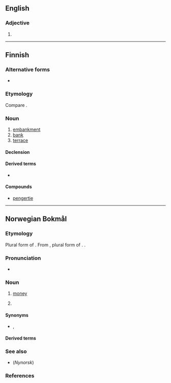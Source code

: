 ==English==

===Adjective===
{{head|en|comparative adjective}}

# {{en-comparative of|peng}}

----

==Finnish==

===Alternative forms===
* {{l|fi|penkere}}
===Etymology===
Compare {{m|fi|penkki}}.

===Noun===
{{fi-noun}}

# [[embankment]]
# [[bank]]
# [[terrace]]

====Declension====
{{fi-decl-askel|pe|ng|nk|er|ä}}

====Derived terms====
* {{l|fi|pengertää}}

====Compounds====
* [[pengertie]]

----

==Norwegian Bokmål==
{{wikipedia|lang=no}}

===Etymology===
Plural form of {{m|nb|penge}}. From {{inh|nb|non|pengar|pen(in)gar}}, plural form of {{m|non|pengr|pen(in)gr}}. {{doublet|nb|penning}}.

===Pronunciation===
* {{IPA|/peŋːer/|[²pʰɛŋːəɾ]|lang=nb}}

===Noun===
{{head|nb|noun|g=p|definite plural|pengene}}

# [[money]]
#: {{ux|nb|Har du nok '''penger''' til dette maleriet?|Do you have enough '''money''' for this painting?}}
# {{plural of|penge||coin|lang=nb}}

====Synonyms====
* {{sense|money}} {{l|nb|gryn}}, {{l|nb|spenn}}

====Derived terms====
{{Template:User:Donnanz/der3-u|lang=nb
|{{l|nb|bompenger}}
|{{l|nb|feriepenger}}
|{{l|nb|lommepenger}}
|{{l|nb|løsepenger}}
|[[pengefolk]]
|{{l|nb|pengemangel}}
|{{l|nb|pengepolitikk}}
|{{l|nb|pengepung}}
|{{l|nb|penger vokser ikke på trær}}
|{{l|nb|pengeseddel}}
|{{l|nb|pengeskap}}
|{{l|nb|pengesum}}
|{{l|nb|småpenger}}
}}

===See also===
* {{l|nn|pengar}} (''Nynorsk'')

===References===
{{R:The Bokmål Dictionary}}